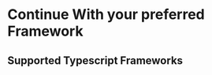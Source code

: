
# Continue With your preferred Framework

## Supported Typescript Frameworks

<Cards>
  <Card title="React" href="React/React" />
  <Card
    title="NextJS (Coming Soon 🚀)"
    href="/Integration/Typescript/NextJS/NextJs"
  />
  <Card
    title="Remix (Coming Soon 🚀)"
    href="/Integration/Typescript/Remix/Remix"
  />
</Cards>
